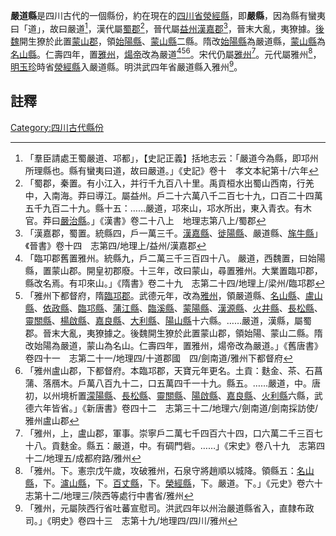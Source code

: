 '''嚴道縣'''是四川古代的一個縣份，約在現在的[[四川省|四川省]][[滎經縣|滎經縣]]，即'''嚴縣'''，因為縣有蠻夷曰「道」，故曰嚴道<ref>「羣臣請處王蜀嚴道、邛都」，【史記正義】括地志云：「嚴道今為縣，即邛州所理縣也。縣有蠻夷曰道，故曰嚴道。」《史記》卷十　孝文本紀第十/六年</ref>，漢代屬[[蜀郡|蜀郡]]<ref>「蜀郡，秦置。有小江入，并行千九百八十里。禹貢桓水出蜀山西南，行羌中，入南海。莽曰導江。屬益州。戶二十六萬八千二百七十九，口百二十四萬五千九百二十九。縣十五：……嚴道，邛來山，邛水所出，東入青衣。有木官。莽曰[[嚴治縣|嚴治縣]]。」《漢書》卷二十八上　地理志第八上/蜀郡</ref>，晉代屬[[益州|益州]][[漢嘉郡|漢嘉郡]]<ref>「漢嘉郡，蜀置。統縣四，戶一萬三千。[[漢嘉縣|漢嘉縣]]、[[徙陽縣|徙陽縣]]、嚴道縣、[[旄牛縣|旄牛縣]]」《晉書》卷十四　志第四/地理上/益州/漢嘉郡</ref>，晉末大亂，夷獠據。[[後魏|後魏]]開生獠於此置[[蒙山郡|蒙山郡]]，領[[始陽縣|始陽縣]]、[[蒙山縣|蒙山縣]]二縣。隋改[[始陽縣|始陽縣]]為嚴道縣，[[蒙山縣|蒙山縣]]為[[名山縣|名山縣]]。仁壽四年，置[[雅州|雅州]]，[[煬帝|煬帝]]改為嚴道<ref>「臨卭郡舊置雅州。統縣九，戶二萬三千三百四十八。 嚴道，西魏置，曰始陽縣，置蒙山郡。開皇初郡廢。十三年，改曰蒙山，尋置雅州。大業置臨卭郡，縣改名焉。有卭來山。」《隋書》卷二十九　志第二十四/地理上/梁州/臨邛郡</ref><ref>「雅州下都督府，隋[[臨邛郡|臨邛郡]]。武德元年，改為[[雅州|雅州]]，領嚴道縣、[[名山縣|名山縣]]、[[盧山縣|盧山縣]]、[[依政縣|依政縣]]、[[臨邛縣|臨邛縣]]、[[蒲江縣|蒲江縣]]、[[臨溪縣|臨溪縣]]、[[蒙陽縣|蒙陽縣]]、[[漢源縣|漢源縣]]、[[火井縣|火井縣]]、[[長松縣|長松縣]]、[[靈關縣|靈關縣]]、[[楊啟縣|楊啟縣]]、[[嘉良縣|嘉良縣]]、[[大利縣|大利縣]]、[[陽山縣|陽山縣]]十六縣。……嚴道，漢縣，屬蜀郡。晉末大亂，夷獠據之。後魏開生獠於此置蒙山郡，領始陽、蒙山二縣。隋改始陽為嚴道，蒙山為名山。仁壽四年，置雅州，煬帝改為嚴道。」《舊唐書》卷四十一　志第二十一/地理四/十道郡國　四/劍南道/雅州下都督府</ref><ref>「雅州盧山郡，下都督府。本臨邛郡，天寶元年更名。土貢：麩金、茶、石菖蒲、落鴈木。戶萬八百九十二，口五萬四千一十九。縣五。……嚴道，中。唐初，以州境析置[[濛陽縣|濛陽縣]]、[[長松縣|長松縣]]、[[靈關縣|靈關縣]]、[[陽啟縣|陽啟縣]]、[[嘉良縣|嘉良縣]]、[[火利縣|火利縣]]六縣，武德六年皆省。」《新唐書》卷四十二　志第三十二/地理六/劍南道/劍南採訪使/雅州盧山郡</ref>。宋代仍屬[[雅州|雅州]]<ref>「雅州，上，盧山郡，軍事。崇寧戶二萬七千四百六十四，口六萬二千三百七十八。貢麩金。縣五：嚴道，中。有碉門砦。……」《宋史》卷八十九　志第四十二/地理五/成都府路/雅州</ref>。元代屬雅州<ref>「雅州。下。憲宗戊午歲，攻破雅州，石泉守將趙順以城降。領縣五：[[名山縣|名山縣]]，下。[[瀘山縣|瀘山縣]]，下。[[百丈縣|百丈縣]]，下。[[榮經縣|榮經縣]]，下。嚴道。下。」《元史》卷六十　志第十二/地理三/陝西等處行中書省/雅州</ref>，[[明玉珍|明玉珍]]時省[[滎經縣|滎經縣]]入嚴道縣。明洪武四年省嚴道縣入雅州<ref>「雅州，元屬陝西行省吐蕃宣慰司。洪武四年以州治嚴道縣省入，直隸布政司。」《明史》卷四十三　志第十九/地理四/四川/雅州</ref>。

==註釋==
{{reflist}}

[[Category:四川古代縣份|Category:四川古代縣份]]